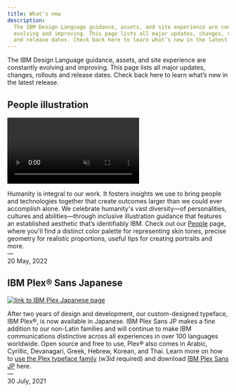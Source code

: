 ```yaml
---
title: What’s new
description:
  The IBM Design Language guidance, assets, and site experience are constantly
  evolving and improving. This page lists all major updates, changes, rollouts
  and release dates. Check back here to learn what’s new in the latest release.
---
```



<PageDescription>


The IBM Design Language guidance, assets, and site experience are constantly
evolving and improving. This page lists all major updates, changes, rollouts and
release dates. Check back here to learn what’s new in the latest release.

</PageDescription>

## People illustration

<Row className={gridImages}>
<Column colLg={8} colMd={6}>


<GifPlayer className="video-player" color="dark">


<Video autoPlay playsInline loop="on" muted src="./videos/PeoplePage_Announcement_Final_v1.mp4" />

![People illustration](./images/PeoplePage_Announcement_Final_v1.jpg)

</GifPlayer>

</Column>
</Row>

Humanity is integral to our work. It fosters insights we use to bring people and technologies together that create outcomes larger than we could ever accomplish alone. We celebrate humanity's vast diversity—of personalities, cultures and abilities—through inclusive illustration guidance that features an established aesthetic that’s identifiably IBM. Check out our [People](/illustration/people) page, where you'll find a distinct color palette for representing skin tones, precise geometry for realistic proportions, useful tips for creating portraits and more.<br/>— <br/>20 May, 2022

## IBM Plex® Sans Japanese

<Row className={gridImages}>
<Column colLg={8} colMd={6}>


[![link to IBM Plex Japanese page](./images/plex-japanese.gif)](https://w3.ibm.com/w3publisher/ibm-plex-japanese)

</Column>
</Row>

After two years of design and development, our custom-designed typeface, IBM Plex®, is now available in Japanese. IBM Plex Sans JP makes a fine addition to our non-Latin families and will continue to make IBM communications distinctive across all experiences in over 100 languages worldwide. Open source and free to use, Plex® also comes in Arabic, Cyrillic, Devanagari, Greek, Hebrew, Korean, and Thai. Learn more on how to [use the Plex typeface family](https://w3.ibm.com/w3publisher/ibm-plex-japanese) (w3id required) and download [IBM Plex Sans JP](https://github.com/IBM/plex/releases/tag/v5.2.1) here.<br/>— <br/>30 July, 2021
